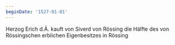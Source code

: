 ```yaml
---
beginDate: '1527-01-01'
---
```


Herzog Erich d.Ä. kauft von Siverd von Rössing die Hälfte des von Rössingschen
erblichen Eigenbesitzes in Rössing
